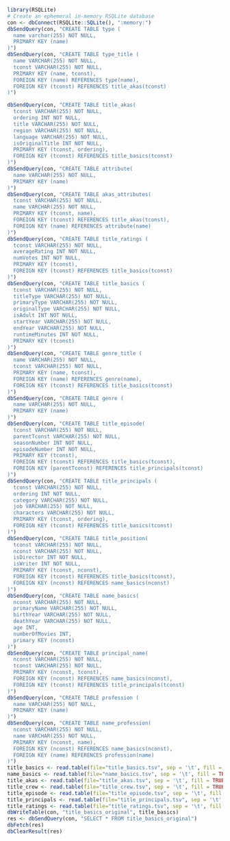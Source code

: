 ```r
library(RSQLite)
# Create an ephemeral in-memory RSQLite database
con <- dbConnect(RSQLite::SQLite(), ":memory:")
dbSendQuery(con, "CREATE TABLE type (
  name varchar(255) NOT NULL,
  PRIMARY KEY (name)
)")
dbSendQuery(con, "CREATE TABLE type_title (
  name VARCHAR(255) NOT NULL,
  tconst VARCHAR(255) NOT NULL,
  PRIMARY KEY (name, tconst),
  FOREIGN KEY (name) REFERENCES type(name),
  FOREIGN KEY (tconst) REFERENCES title_akas(tconst)
)")

dbSendQuery(con, "CREATE TABLE title_akas(
  tconst VARCHAR(255) NOT NULL,
  ordering INT NOT NULL,
  title VARCHAR(255) NOT NULL,
  region VARCHAR(255) NOT NULL,
  language VARCHAR(255) NOT NULL,
  isOriginalTitle INT NOT NULL,
  PRIMARY KEY (tconst, ordering),
  FOREIGN KEY (tconst) REFERENCES title_basics(tconst)
)")
dbSendQuery(con, "CREATE TABLE attribute(
  name VARCHAR(255) NOT NULL,
  PRIMARY KEY (name)
)")
dbSendQuery(con, "CREATE TABLE akas_attributes(
  tconst VARCHAR(255) NOT NULL,
  name VARCHAR(255) NOT NULL,
  PRIMARY KEY (tconst, name),
  FOREIGN KEY (tconst) REFERENCES title_akas(tconst),
  FOREIGN KEY (name) REFERENCES attribute(name)
)")
dbSendQuery(con, "CREATE TABLE title_ratings (
  tconst VARCHAR(255) NOT NULL,
  averageRating INT NOT NULL,
  numVotes INT NOT NULL,
  PRIMARY KEY (tconst),
  FOREIGN KEY (tconst) REFERENCES title_basics(tconst)
)")
dbSendQuery(con, "CREATE TABLE title_basics (
  tconst VARCHAR(255) NOT NULL,
  titleType VARCHAR(255) NOT NULL,
  primaryType VARCHAR(255) NOT NULL,
  originalType VARCHAR(255) NOT NULL,
  isAdult INT NOT NULL,
  startYear VARCHAR(255) NOT NULL,
  endYear VARCHAR(255) NOT NULL,
  runtimeMinutes INT NOT NULL,
  PRIMARY KEY (tconst)
)")
dbSendQuery(con, "CREATE TABLE genre_title (
  name VARCHAR(255) NOT NULL,
  tconst VARCHAR(255) NOT NULL,
  PRIMARY KEY (name, tconst),
  FOREIGN KEY (name) REFERENCES genre(name),
  FOREIGN KEY (tconst) REFERENCES title_basics(tconst)
)")
dbSendQuery(con, "CREATE TABLE genre (
  name VARCHAR(255) NOT NULL,
  PRIMARY KEY (name)
)")
dbSendQuery(con, "CREATE TABLE title_episode(
  tconst VARCHAR(255) NOT NULL,
  parentTconst VARCHAR(255) NOT NULL,
  seasonNumber INT NOT NULL,
  episodeNumber INT NOT NULL,
  PRIMARY KEY (tconst),
  FOREIGN KEY (tconst) REFERENCES title_basics(tconst),
  FOREIGN KEY (parentTconst) REFERENCES title_principals(tconst)
)")
dbSendQuery(con, "CREATE TABLE title_principals (
  tconst VARCHAR(255) NOT NULL,
  ordering INT NOT NULL,
  category VARCHAR(255) NOT NULL,
  job VARCHAR(255) NOT NULL,
  characters VARCHAR(255) NOT NULL,
  PRIMARY KEY (tconst, ordering),
  FOREIGN KEY (tconst) REFERENCES title_basics(tconst)
)")
dbSendQuery(con, "CREATE TABLE title_position(
  tconst VARCHAR(255) NOT NULL,
  nconst VARCHAR(255) NOT NULL,
  isDirector INT NOT NULL,
  isWriter INT NOT NULL,
  PRIMARY KEY (tconst, nconst),
  FOREIGN KEY (tconst) REFERENCES title_basics(tconst),
  FOREIGN KEY (nconst) REFERENCES name_basics(nconst)
)")
dbSendQuery(con, "CREATE TABLE name_basics(
  nconst VARCHAR(255) NOT NULL,
  primaryName VARCHAR(255) NOT NULL,
  birthYear VARCHAR(255) NOT NULL,
  deathYear VARCHAR(255) NOT NULL,
  age INT,
  numberOfMovies INT,
  primary KEY (nconst)
)")
dbSendQuery(con, "CREATE TABLE principal_name(
  nconst VARCHAR(255) NOT NULL,
  tconst VARCHAR(255) NOT NULL,
  PRIMARY KEY (nconst, tconst),
  FOREIGN KEY (nconst) REFERENCES name_basics(nconst),
  FOREIGN KEY (tconst) REFERENCES title_principals(tconst)
)")
dbSendQuery(con, "CREATE TABLE profession (
  name VARCHAR(255) NOT NULL,
  PRIMARY KEY (name)
)")
dbSendQuery(con, "CREATE TABLE name_profession(
  nconst VARCHAR(255) NOT NULL,
  name VARCHAR(255) NOT NULL,
  PRIMARY KEY (nconst, name),
  FOREIGN KEY (nconst) REFERENCES name_basics(nconst),
  FOREIGN KEY (name) REFERENCES profession(name)
)")
title_basics <- read.table(file="title_basics.tsv", sep = '\t', fill = TRUE, header = TRUE)
name_basics <- read.table(file="name_basics.tsv", sep = '\t', fill = TRUE, header = TRUE)
title_akas <- read.table(file="title_akas.tsv", sep = '\t', fill = TRUE, header = TRUE)
title_crew <- read.table(file="title_crew.tsv", sep = '\t', fill = TRUE, header = TRUE)
title_episode <- read.table(file="title_episode.tsv", sep = '\t', fill = TRUE, header = TRUE)
title_principals <- read.table(file="title_principals.tsv", sep = '\t', fill = TRUE, header = TRUE)
title_ratings <- read.table(file="title_ratings.tsv", sep = '\t', fill = TRUE, header = TRUE)
dbWriteTable(con, "title_basics_original", title_basics)
res <- dbSendQuery(con, "SELECT * FROM title_basics_original")
dbFetch(res)
dbClearResult(res)
```